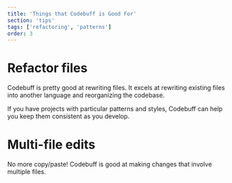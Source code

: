 ```yaml
---
title: 'Things that Codebuff is Good For'
section: 'tips'
tags: ['refactoring', 'patterns']
order: 3
---
```


# Refactor files

Codebuff is pretty good at rewriting files. It excels at rewriting existing files into another language and reorganizing the codebase.

If you have projects with particular patterns and styles, Codebuff can help you keep them consistent as you develop.

# Multi-file edits

No more copy/paste! Codebuff is good at making changes that involve multiple files.
